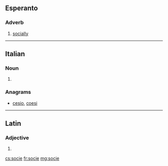 ==Esperanto==

===Adverb===
{{eo-head}}

# [[socially]]

----

==Italian==

===Noun===
{{head|it|plural}} {{g|f}}

# {{plural of|socia|lang=it}}

===Anagrams===
* [[cesio#Italian|cesio]], [[coesi#Italian|coesi]]

----

==Latin==

===Adjective===
{{la-adj-form|socie}}

# {{inflection of|socius||voc|m|s|lang=la}}

[[cs:socie]]
[[fr:socie]]
[[mg:socie]]